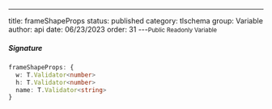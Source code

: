---
title: frameShapeProps
status: published
category: tlschema
group: Variable
author: api
date: 06/23/2023
order: 31
---<Small>Public Readonly Variable</Small>




##### Signature


```ts
frameShapeProps: {
  w: T.Validator<number>
  h: T.Validator<number>
  name: T.Validator<string>
}
```

